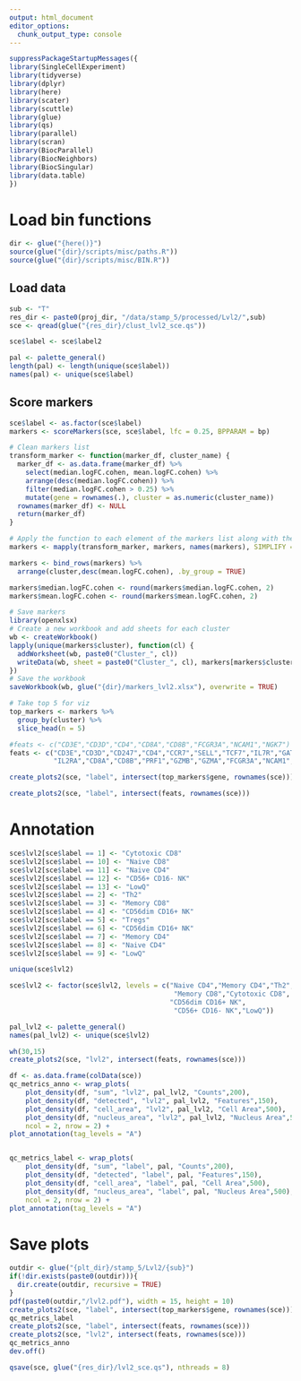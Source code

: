 ```yaml
---
output: html_document
editor_options: 
  chunk_output_type: console
---
```

```r
suppressPackageStartupMessages({
library(SingleCellExperiment)
library(tidyverse)
library(dplyr)
library(here)
library(scater)
library(scuttle)
library(glue)
library(qs)
library(parallel)
library(scran)
library(BiocParallel)
library(BiocNeighbors)
library(BiocSingular)
library(data.table)
})
```

# Load bin functions
```r
dir <- glue("{here()}")
source(glue("{dir}/scripts/misc/paths.R"))
source(glue("{dir}/scripts/misc/BIN.R"))
```

## Load data
```r
sub <- "T"
res_dir <- paste0(proj_dir, "/data/stamp_5/processed/Lvl2/",sub)
sce <- qread(glue("{res_dir}/clust_lvl2_sce.qs"))
```

```r
sce$label <- sce$label2
```

```r
pal <- palette_general()
length(pal) <- length(unique(sce$label))
names(pal) <- unique(sce$label)
```

## Score markers
```r
sce$label <- as.factor(sce$label)
markers <- scoreMarkers(sce, sce$label, lfc = 0.25, BPPARAM = bp)
```

```r
# Clean markers list
transform_marker <- function(marker_df, cluster_name) {
  marker_df <- as.data.frame(marker_df) %>%
    select(median.logFC.cohen, mean.logFC.cohen) %>%
    arrange(desc(median.logFC.cohen)) %>%
    filter(median.logFC.cohen > 0.25) %>%
    mutate(gene = rownames(.), cluster = as.numeric(cluster_name))
  rownames(marker_df) <- NULL
  return(marker_df)
}

# Apply the function to each element of the markers list along with their names
markers <- mapply(transform_marker, markers, names(markers), SIMPLIFY = FALSE)

markers <- bind_rows(markers) %>%
  arrange(cluster,desc(mean.logFC.cohen), .by_group = TRUE) 

markers$median.logFC.cohen <- round(markers$median.logFC.cohen, 2)
markers$mean.logFC.cohen <- round(markers$mean.logFC.cohen, 2)
```

```r
# Save markers
library(openxlsx)
# Create a new workbook and add sheets for each cluster
wb <- createWorkbook()
lapply(unique(markers$cluster), function(cl) {
  addWorksheet(wb, paste0("Cluster_", cl))
  writeData(wb, sheet = paste0("Cluster_", cl), markers[markers$cluster == cl, ])
})
# Save the workbook
saveWorkbook(wb, glue("{dir}/markers_lvl2.xlsx"), overwrite = TRUE)
```

```r
# Take top 5 for viz
top_markers <- markers %>%
  group_by(cluster) %>%
  slice_head(n = 5)
```


```r
#feats <- c("CD3E","CD3D","CD4","CD8A","CD8B","FCGR3A","NCAM1","NGK7")
feats <- c("CD3E","CD3D","CD247","CD4","CCR7","SELL","TCF7","IL7R","GATA3","FOXP3","CTLA4",
           "IL2RA","CD8A","CD8B","PRF1","GZMB","GZMA","FCGR3A","NCAM1","NGK7","GZMK","PDCD1","TIGIT")
```

```r
create_plots2(sce, "label", intersect(top_markers$gene, rownames(sce)))
```

```r
create_plots2(sce, "label", intersect(feats, rownames(sce)))
```

# Annotation
```r
sce$lvl2[sce$label == 1] <- "Cytotoxic CD8"
sce$lvl2[sce$label == 10] <- "Naive CD8"
sce$lvl2[sce$label == 11] <- "Naive CD4"
sce$lvl2[sce$label == 12] <- "CD56+ CD16- NK"
sce$lvl2[sce$label == 13] <- "LowQ"
sce$lvl2[sce$label == 2] <- "Th2"
sce$lvl2[sce$label == 3] <- "Memory CD8"
sce$lvl2[sce$label == 4] <- "CD56dim CD16+ NK"
sce$lvl2[sce$label == 5] <- "Tregs"
sce$lvl2[sce$label == 6] <- "CD56dim CD16+ NK"
sce$lvl2[sce$label == 7] <- "Memory CD4"
sce$lvl2[sce$label == 8] <- "Naive CD4"
sce$lvl2[sce$label == 9] <- "LowQ"
```

```r
unique(sce$lvl2)
```


```r
sce$lvl2 <- factor(sce$lvl2, levels = c("Naive CD4","Memory CD4","Th2","Tregs","Naive CD8",
                                         "Memory CD8","Cytotoxic CD8",
                                        "CD56dim CD16+ NK",
                                         "CD56+ CD16- NK","LowQ"))
```


```r
pal_lvl2 <- palette_general()
names(pal_lvl2) <- unique(sce$lvl2)
```

```r
wh(30,15)
create_plots2(sce, "lvl2", intersect(feats, rownames(sce)))
```

```r
df <- as.data.frame(colData(sce))
qc_metrics_anno <- wrap_plots(
    plot_density(df, "sum", "lvl2", pal_lvl2, "Counts",200),
    plot_density(df, "detected", "lvl2", pal_lvl2, "Features",150),
    plot_density(df, "cell_area", "lvl2", pal_lvl2, "Cell Area",500),
    plot_density(df, "nucleus_area", "lvl2", pal_lvl2, "Nucleus Area",500),
    ncol = 2, nrow = 2) +
plot_annotation(tag_levels = "A")


qc_metrics_label <- wrap_plots(
    plot_density(df, "sum", "label", pal, "Counts",200),
    plot_density(df, "detected", "label", pal, "Features",150),
    plot_density(df, "cell_area", "label", pal, "Cell Area",500),
    plot_density(df, "nucleus_area", "label", pal, "Nucleus Area",500),
    ncol = 2, nrow = 2) +
plot_annotation(tag_levels = "A")
```


# Save plots
```r
outdir <- glue("{plt_dir}/stamp_5/Lvl2/{sub}")
if(!dir.exists(paste0(outdir))){
  dir.create(outdir, recursive = TRUE)
}
pdf(paste0(outdir,"/lvl2.pdf"), width = 15, height = 10)
create_plots2(sce, "label", intersect(top_markers$gene, rownames(sce)))
qc_metrics_label
create_plots2(sce, "label", intersect(feats, rownames(sce)))
create_plots2(sce, "lvl2", intersect(feats, rownames(sce)))
qc_metrics_anno
dev.off()
```


```r
qsave(sce, glue("{res_dir}/lvl2_sce.qs"), nthreads = 8)
```
